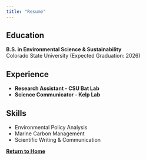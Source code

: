 ```yaml
---
title: "Resume"
---
```


## Education

**B.S. in Environmental Science & Sustainability**\
Colorado State University (Expected Graduation: 2026)

## Experience

-   **Research Assistant - CSU Bat Lab**
-   **Science Communicator - Kelp Lab**

## Skills

-   Environmental Policy Analysis
-   Marine Carbon Management
-   Scientific Writing & Communication

[**Return to Home**](index.html)

